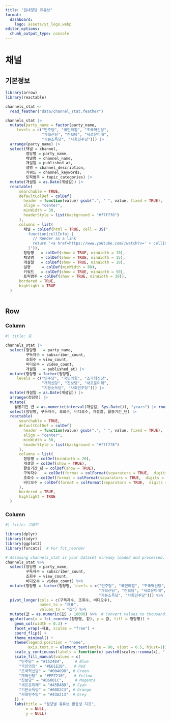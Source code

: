 ```yaml
---
title: "원내정당 유튜브"
format: 
  dashboard:
    logo: assets/yt_logo.webp
editor_options: 
  chunk_output_type: console
---
```



# 채널 

## 기본정보

```r
library(arrow)
library(reactable)

channels_stat <- 
  read_feather("data/channel_stat.feather")

channels_stat |> 
  mutate(party_name = factor(party_name, 
     levels = c("민주당", "국민의힘", "조국혁신당", 
                "개혁신당", "진보당", "새로운미래",
                "기본소득당", "사회민주당"))) |>
  arrange(party_name) |>
  select(채널 = channel, 
         정당명 = party_name, 
         채널명 = channel_name, 
         개설일 = published_at, 
         설명 = channel_description,
         키워드 = channel_keywords,
         토픽범주 = topic_categories) |> 
  mutate(개설일 = as.Date(개설일)) |>
  reactable(
      searchable = TRUE,
      defaultColDef = colDef(
        header = function(value) gsub(".", " ", value, fixed = TRUE),
        align = "center",
        minWidth = 30,
        headerStyle = list(background = "#f7f7f8")
      ),
      columns = list(
        채널 = colDef(html = TRUE, cell = JS("
          function(cellInfo) {
            // Render as a link
            return '<a href=https://www.youtube.com//watch?v=' + cellInfo.value + '/>' + cellInfo.value + '</a>'
          }")),
        정당명   = colDef(show = TRUE, minWidth = 10),  
        채널명   = colDef(show = TRUE, minWidth = 15),
        개설일   = colDef(show = TRUE, minWidth = 10),
        설명     = colDef(minWidth = 80),
        키워드   = colDef(show = TRUE, minWidth = 50),
        토픽범주 = colDef(show = TRUE, minWidth = 30)),
      bordered = TRUE,
      highlight = TRUE    
  )
  

```

## Row {height=50%}

### Column

```r
#| title: 표

channels_stat |> 
  select(정당명   = party_name, 
         구독자수 = subscriber_count, 
         조회수 = view_count,
         비디오수 = video_count,
         개설일   = published_at) |> 
  mutate(정당명 = factor(정당명, 
     levels = c("민주당", "국민의힘", "조국혁신당", 
                "개혁신당", "진보당", "새로운미래",
                "기본소득당", "사회민주당"))) |> 
  mutate(개설일 = as.Date(개설일)) |>
  arrange(정당명) |> 
  mutate(
    활동기간_년 = as.numeric(interval(개설일, Sys.Date()), "years") |> round(digits = 1)) |> 
  select(정당명, 구독자수, 조회수, 비디오수, 개설일, 활동기간_년) |> 
  reactable(
      searchable = TRUE,
      defaultColDef = colDef(
        header = function(value) gsub(".", " ", value, fixed = TRUE),
        align = "center",
        minWidth = 30,
        headerStyle = list(background = "#f7f7f8")
      ),
      columns = list(
        정당명 = colDef(minWidth = 20),
        개설일 = colDef(show = TRUE),
        활동기간_년 = colDef(show = TRUE),
        구독자수   = colDef(format = colFormat(separators = TRUE,  digits = 0)),
        조회수 = colDef(format = colFormat(separators = TRUE,  digits = 0)),
        비디오수 = colDef(format = colFormat(separators = TRUE,  digits = 0))
      ),
      bordered = TRUE,
      highlight = TRUE    
  )

```

### Column

```r
#| title: 그래프

library(dplyr)
library(tidyr)
library(ggplot2)
library(forcats)  # For fct_reorder

# Assuming channels_stat is your dataset already loaded and processed.
channels_stat %>%
  select(정당명 = party_name, 
         구독자수 = subscriber_count, 
         조회수 = view_count,
         비디오수 = video_count) %>%
  mutate(정당명 = factor(정당명, levels = c("민주당", "국민의힘", "조국혁신당", 
                                         "개혁신당", "진보당", "새로운미래",
                                         "기본소득당", "사회민주당"))) %>%
  pivot_longer(cols = c(구독자수, 조회수, 비디오수), 
               names_to = "지표", 
               values_to = "값") %>%
  mutate(값 = as.numeric(값) / 10000) %>%  # Convert values to thousands
  ggplot(aes(x = fct_reorder(정당명, 값), y = 값, fill = 정당명)) +
    geom_col(width = 0.3) +
    facet_wrap(~지표, scales = "free") +
    coord_flip() +
    theme_minimal() +
    theme(legend.position = "none",
          axis.text.x = element_text(angle = 90, vjust = 0.5, hjust=1)) +
    scale_y_continuous(labels = function(x) paste0(scales::comma(x), " 만")) +  # Custom label for thousands
    scale_fill_manual(values = c(
      "민주당" = "#152484",     # Blue
      "국민의힘" = "#E61E2B",   # Red
      "조국혁신당" = "#004098", # Green
      "개혁신당" = "#FF7210",   # Yellow
      "진보당" = "#D6001C",     # Magenta
      "새로운미래" = "#45BABD", # Cyan
      "기본소득당" = "#00D2C3", # Orange
      "사회민주당" = "#43A213"  # Grey
    )) +
    labs(title = "정당별 유튜브 활동성 지표",
         x = NULL,
         y = NULL)
```





